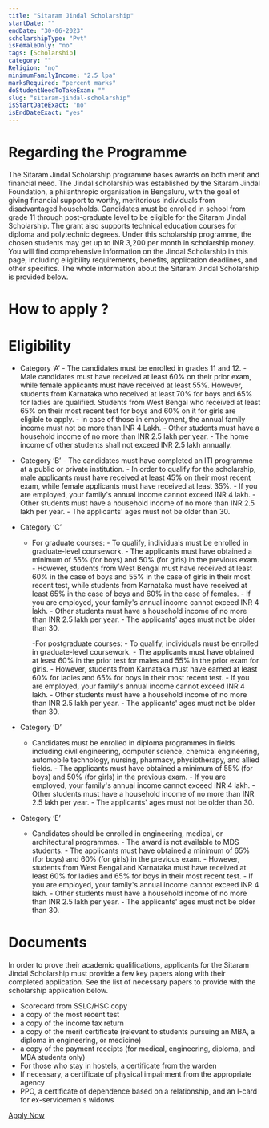 ```yaml
---
title: "Sitaram Jindal Scholarship"
startDate: ""
endDate: "30-06-2023"
scholarshipType: "Pvt"
isFemaleOnly: "no"
tags: [Scholarship]
category: ""
Religion: "no"
minimumFamilyIncome: "2.5 lpa"
marksRequired: "percent marks"
doStudentNeedToTakeExam: ""
slug: "sitaram-jindal-scholarship"
isStartDateExact: "no"
isEndDateExact: "yes"
---
```


# Regarding the Programme

The Sitaram Jindal Scholarship programme bases awards on both merit and financial need.
The Jindal scholarship was established by the Sitaram Jindal Foundation, a philanthropic organisation in Bengaluru, with the goal of giving financial support to worthy,
meritorious individuals from disadvantaged households. Candidates must be enrolled in school from grade 11 through post-graduate level to be eligible for the Sitaram Jindal Scholarship.
The grant also supports technical education courses for diploma and polytechnic degrees.
Under this scholarship programme, the chosen students may get up to INR 3,200 per month in scholarship money.
You will find comprehensive information on the Jindal Scholarship in this page, including eligibility requirements, benefits, application deadlines, and other specifics.
The whole information about the Sitaram Jindal Scholarship is provided below.

# How to apply ?

# Eligibility

- Category ‘A’ - The candidates must be enrolled in grades 11 and 12. - Male candidates must have received at least 60% on their prior exam, while female applicants must have received at least 55%. However, students from Karnataka who received at least 70% for boys and 65% for ladies are qualified. Students from West Bengal who received at least 65% on their most recent test for boys and 60% on it for girls are eligible to apply. - In case of those in employment, the annual family income must not be more than INR 4 Lakh. - Other students must have a household income of no more than INR 2.5 lakh per year. - The home income of other students shall not exceed INR 2.5 lakh annually.

- Category ‘B’ - The candidates must have completed an ITI programme at a public or private institution. - In order to qualify for the scholarship, male applicants must have received at least 45% on their most recent exam, while female applicants must have received at least 35%. - If you are employed, your family's annual income cannot exceed INR 4 lakh. - Other students must have a household income of no more than INR 2.5 lakh per year. - The applicants' ages must not be older than 30.

- Category ‘C’

  - For graduate courses: - To qualify, individuals must be enrolled in graduate-level coursework. - The applicants must have obtained a minimum of 55% (for boys) and 50% (for girls) in the previous exam. - However, students from West Bengal must have received at least 60% in the case of boys and 55% in the case of girls in their most recent test, while students from Karnataka must have received at least 65% in the case of boys and 60% in the case of females. - If you are employed, your family's annual income cannot exceed INR 4 lakh. - Other students must have a household income of no more than INR 2.5 lakh per year. - The applicants' ages must not be older than 30.

    -For postgraduate courses: - To qualify, individuals must be enrolled in graduate-level coursework. - The applicants must have obtained at least 60% in the prior test for males and 55% in the prior exam for girls. - However, students from Karnataka must have earned at least 60% for ladies and 65% for boys in their most recent test. - If you are employed, your family's annual income cannot exceed INR 4 lakh. - Other students must have a household income of no more than INR 2.5 lakh per year. - The applicants' ages must not be older than 30.

- Category ‘D’

  - Candidates must be enrolled in diploma programmes in fields including civil engineering, computer science, chemical engineering, automobile technology, nursing, pharmacy, physiotherapy, and allied fields. - The applicants must have obtained a minimum of 55% (for boys) and 50% (for girls) in the previous exam. - If you are employed, your family's annual income cannot exceed INR 4 lakh. - Other students must have a household income of no more than INR 2.5 lakh per year. - The applicants' ages must not be older than 30.

- Category ‘E’
  - Candidates should be enrolled in engineering, medical, or architectural programmes. - The award is not available to MDS students. - The applicants must have obtained a minimum of 65% (for boys) and 60% (for girls) in the previous exam. - However, students from West Bengal and Karnataka must have received at least 60% for ladies and 65% for boys in their most recent test. - If you are employed, your family's annual income cannot exceed INR 4 lakh. - Other students must have a household income of no more than INR 2.5 lakh per year. - The applicants' ages must not be older than 30.

# Documents

In order to prove their academic qualifications, applicants for the Sitaram Jindal Scholarship must provide a few key papers along with their completed application. See the list of necessary papers to provide with the scholarship application below.

- Scorecard from SSLC/HSC copy
- a copy of the most recent test
- a copy of the income tax return
- a copy of the merit certificate (relevant to students pursuing an MBA, a diploma in engineering, or medicine)
- a copy of the payment receipts (for medical, engineering, diploma, and MBA students only)
- For those who stay in hostels, a certificate from the warden
- If necessary, a certificate of physical impairment from the appropriate agency
- PPO, a certificate of dependence based on a relationship, and an I-card for ex-servicemen's widows

[Apply Now](https://www.sitaramjindalfoundation.org/scholarships-for-students-in-bangalore.php)
